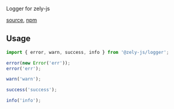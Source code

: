 Logger for zely-js

[source](https://github.com/zely-js/zely/tree/zely3/packages/zely-js-logger), [npm](https://www.npmjs.com/package/@zely-js/logger)

## Usage

```js
import { error, warn, success, info } from '@zely-js/logger';

error(new Error('err'));
error('err');

warn('warn');

success('success');

info('info');
```
